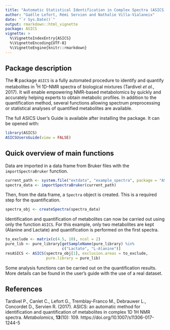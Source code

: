 ```yaml
---
title: "Automatic Statistical Identification in Complex Spectra (ASICS)"
author: "Gaëlle Lefort, Rémi Servien and Nathalie Villa-Vialaneix"
date: "`r Sys.Date()`"
output: rmarkdown::html_vignette
package: ASICS
vignette: >
  %\VignetteIndexEntry{ASICS}
  %\VignetteEncoding{UTF-8}
  %\VignetteEngine{knitr::rmarkdown}
---
```


## Package description 
The **R** package `ASICS` is a fully automated procedure to identify and 
quantify metabolites in $^1$H 1D-NMR spectra of biological mixtures 
(Tardivel *et al.*, 2017). It will enable empowering NMR-based metabolomics by 
quickly and accurately helping experts to obtain metabolic profiles. In addition
to the quantification method, several functions allowing spectrum 
preprocessing or statistical analyses of quantified metabolites are available.

The full ASICS User's Guide is available after installing the package. It can be
opened with:

```r
library(ASICS)
ASICSUsersGuide(view = FALSE)
```

## Quick overview of main functions

Data are imported in a data frame from Bruker files with the 
`importSpectraBruker` function.
```r
current_path <- system.file("extdata", "example_spectra", package = "ASICS")
spectra_data <- importSpectraBruker(current_path)
```

Then, from the data frame, a `Spectra` object is created. This is a required 
step for the quantification.
```r
spectra_obj <- createSpectra(spectra_data)
```

Identification and quantification of metabolites can now be carried out using 
only the function `ASICS`. For this example, only two metabolites are kept 
(Alanine and Lactate) and quantification is performed on the first spectra.
```r
to_exclude <- matrix(c(4.5, 10), ncol = 2)
pure_lib <- pure_library[getSampleName(pure_library) %in%
                         c("Lactate", "L-Alanine")]
resASICS <- ASICS(spectra_obj[1], exclusion.areas = to_exclude,
                  pure.library = pure_lib)
```

Some analysis functions can be carried out on the quantification results. More
details can be found in the user's guide with the use of a real dataset.

## References
Tardivel P., Canlet C., Lefort G., Tremblay-Franco M., Debrauwer L., Concordet 
D., Servien R. (2017). ASICS: an automatic method for identification and 
quantification of metabolites in complex 1D 1H NMR spectra. *Metabolomics*,
**13**(10): 109. https://doi.org/10.1007/s11306-017-1244-5

